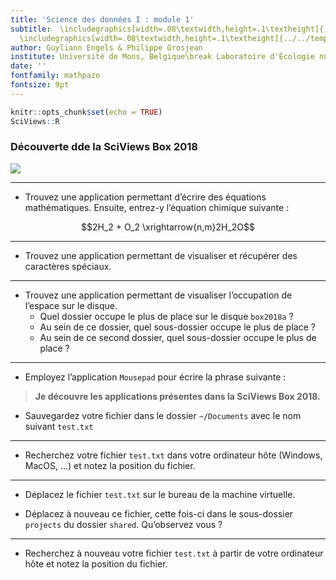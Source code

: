 ```yaml
---
title: 'Science des données I : module 1'
subtitle:  \includegraphics[width=.08\textwidth,height=.1\textheight]{../../template/biodatascience.png}
  \includegraphics[width=.08\textwidth,height=.1\textheight]{../../template/SciViews-logo.pdf} \vfill Découverte de la SciViews Box 2018
author: Guyliann Engels & Philippe Grosjean
institute: Université de Mons, Belgique\break Laboratoire d'Écologie numérique des Milieux aquatiques\break \includegraphics[width=.08\textwidth,height=.1\textheight]{../../template/EcoNum-logo.pdf} \break \url{http://biodatascience-course.sciviews.org} \break \url{sdd@sciviews.org}
date: ''
fontfamily: mathpazo
fontsize: 9pt
---
```


```r
knitr::opts_chunk$set(echo = TRUE)
SciViews::R
```


### Découverte dde la SciViews Box 2018

![](../images/desktop.png)

___

- Trouvez une application permettant d'écrire des équations mathématiques. Ensuite, entrez-y l'équation chimique suivante :

$$2H_2 + O_2 \xrightarrow{n,m}2H_2O$$

___

- Trouvez une application permettant de visualiser et récupérer des caractères spéciaux.

___

- Trouvez une application permettant de visualiser l'occupation de l'espace sur le disque.
    + Quel dossier occupe le plus de place sur le disque `box2018a` ? 
    + Au sein de ce dossier, quel sous-dossier occupe le plus de place ?
    + Au sein de ce second dossier, quel sous-dossier occupe le plus de place ? 
    
___

- Employez l'application `Mousepad` pour écrire la phrase suivante :

> **Je découvre les applications présentes dans la SciViews Box 2018.**

- Sauvegardez votre fichier dans le dossier `~/Documents` avec le nom suivant `test.txt`

___

- Recherchez votre fichier `test.txt` dans votre ordinateur hôte (Windows, MacOS, ...) et notez la position du fichier.

___

- Déplacez le fichier `test.txt` sur le bureau de la machine virtuelle.

- Déplacez à nouveau ce fichier, cette fois-ci dans le sous-dossier `projects` du dossier `shared`. Qu'observez vous ? 

___

- Recherchez à nouveau votre fichier `test.txt` à partir de votre ordinateur hôte et notez la position du fichier.
